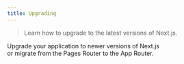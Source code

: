 ```yaml
---
title: Upgrading
---
```


> Learn how to upgrade to the latest versions of Next.js.

Upgrade your application to newer versions of Next.js  
or migrate from the Pages Router to the App Router.
